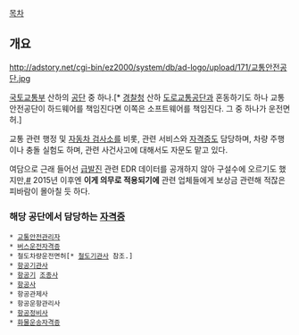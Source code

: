 [[목차]]
== 개요 ==
http://adstory.net/cgi-bin/ez2000/system/db/ad-logo/upload/171/교통안전공단.jpg

[[국토교통부]] 산하의 [[공단]] 중 하나.[* [[경찰청]] 산하 [[도로교통공단]]과 혼동하기도 하나 교통안전공단이 하드웨어를 책임진다면 이쪽은 소프트웨어를 책임진다. 그 중 하나가 운전면허.]

교통 관련 행정 및 [[자동차 검사소]]를 비롯, 관련 서비스와 [[자격증]]도 담당하며, 차량 주행이나 충돌 실험도 하며, 관련 사건사고에 대해서도 자문도 맡고 있다.

여담으로 근래 들어선 [[급발진]] 관련 EDR 데이터를 공개하지 않아 구설수에 오르기도 했지만,[http://media.daum.net/society/affair/view.html?cateid=1010&newsid=20120828031526033&p=donga&t__nil_news=downtxt&nil_id=15 #] 2015년 이후엔 '''이게 의무로 적용되기에''' 관련 업체들에게 보상금 관련해 적잖은 피바람이 몰아칠 듯 하다.

=== 해당 공단에서 담당하는 [[자격증]] ===

 * [[교통안전관리자]]
 * [[버스운전자격증]]
 * 철도차량운전면허[* [[철도기관사]] 참조.]
 * [[항공기관사]]
 * [[항공기]] [[조종사]]
 * [[항공사]]
 * 항공관제사
 * 항공운항관리사
 * [[항공정비사]]
 * [[화물운송자격증]]
